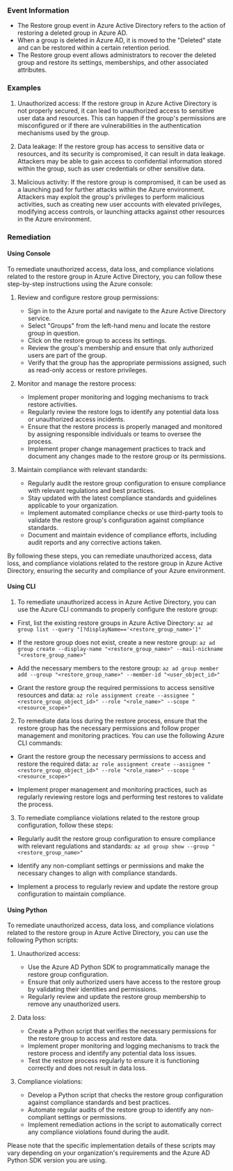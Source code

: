 
### Event Information

- The Restore group event in Azure Active Directory refers to the action of restoring a deleted group in Azure AD.
- When a group is deleted in Azure AD, it is moved to the "Deleted" state and can be restored within a certain retention period.
- The Restore group event allows administrators to recover the deleted group and restore its settings, memberships, and other associated attributes.


### Examples

1. Unauthorized access: If the restore group in Azure Active Directory is not properly secured, it can lead to unauthorized access to sensitive user data and resources. This can happen if the group's permissions are misconfigured or if there are vulnerabilities in the authentication mechanisms used by the group.

2. Data leakage: If the restore group has access to sensitive data or resources, and its security is compromised, it can result in data leakage. Attackers may be able to gain access to confidential information stored within the group, such as user credentials or other sensitive data.

3. Malicious activity: If the restore group is compromised, it can be used as a launching pad for further attacks within the Azure environment. Attackers may exploit the group's privileges to perform malicious activities, such as creating new user accounts with elevated privileges, modifying access controls, or launching attacks against other resources in the Azure environment.

### Remediation

#### Using Console

To remediate unauthorized access, data loss, and compliance violations related to the restore group in Azure Active Directory, you can follow these step-by-step instructions using the Azure console:

1. Review and configure restore group permissions:
   - Sign in to the Azure portal and navigate to the Azure Active Directory service.
   - Select "Groups" from the left-hand menu and locate the restore group in question.
   - Click on the restore group to access its settings.
   - Review the group's membership and ensure that only authorized users are part of the group.
   - Verify that the group has the appropriate permissions assigned, such as read-only access or restore privileges.

2. Monitor and manage the restore process:
   - Implement proper monitoring and logging mechanisms to track restore activities.
   - Regularly review the restore logs to identify any potential data loss or unauthorized access incidents.
   - Ensure that the restore process is properly managed and monitored by assigning responsible individuals or teams to oversee the process.
   - Implement proper change management practices to track and document any changes made to the restore group or its permissions.

3. Maintain compliance with relevant standards:
   - Regularly audit the restore group configuration to ensure compliance with relevant regulations and best practices.
   - Stay updated with the latest compliance standards and guidelines applicable to your organization.
   - Implement automated compliance checks or use third-party tools to validate the restore group's configuration against compliance standards.
   - Document and maintain evidence of compliance efforts, including audit reports and any corrective actions taken.

By following these steps, you can remediate unauthorized access, data loss, and compliance violations related to the restore group in Azure Active Directory, ensuring the security and compliance of your Azure environment.

#### Using CLI

1. To remediate unauthorized access in Azure Active Directory, you can use the Azure CLI commands to properly configure the restore group:

- First, list the existing restore groups in Azure Active Directory:
  `az ad group list --query "[?displayName=='<restore_group_name>']"`

- If the restore group does not exist, create a new restore group:
  `az ad group create --display-name "<restore_group_name>" --mail-nickname "<restore_group_name>"`

- Add the necessary members to the restore group:
  `az ad group member add --group "<restore_group_name>" --member-id "<user_object_id>"`

- Grant the restore group the required permissions to access sensitive resources and data:
  `az role assignment create --assignee "<restore_group_object_id>" --role "<role_name>" --scope "<resource_scope>"`

2. To remediate data loss during the restore process, ensure that the restore group has the necessary permissions and follow proper management and monitoring practices. You can use the following Azure CLI commands:

- Grant the restore group the necessary permissions to access and restore the required data:
  `az role assignment create --assignee "<restore_group_object_id>" --role "<role_name>" --scope "<resource_scope>"`

- Implement proper management and monitoring practices, such as regularly reviewing restore logs and performing test restores to validate the process.

3. To remediate compliance violations related to the restore group configuration, follow these steps:

- Regularly audit the restore group configuration to ensure compliance with relevant regulations and standards:
  `az ad group show --group "<restore_group_name>"`

- Identify any non-compliant settings or permissions and make the necessary changes to align with compliance standards.

- Implement a process to regularly review and update the restore group configuration to maintain compliance.

#### Using Python

To remediate unauthorized access, data loss, and compliance violations related to the restore group in Azure Active Directory, you can use the following Python scripts:

1. Unauthorized access:
   - Use the Azure AD Python SDK to programmatically manage the restore group configuration.
   - Ensure that only authorized users have access to the restore group by validating their identities and permissions.
   - Regularly review and update the restore group membership to remove any unauthorized users.

2. Data loss:
   - Create a Python script that verifies the necessary permissions for the restore group to access and restore data.
   - Implement proper monitoring and logging mechanisms to track the restore process and identify any potential data loss issues.
   - Test the restore process regularly to ensure it is functioning correctly and does not result in data loss.

3. Compliance violations:
   - Develop a Python script that checks the restore group configuration against compliance standards and best practices.
   - Automate regular audits of the restore group to identify any non-compliant settings or permissions.
   - Implement remediation actions in the script to automatically correct any compliance violations found during the audit.

Please note that the specific implementation details of these scripts may vary depending on your organization's requirements and the Azure AD Python SDK version you are using.

